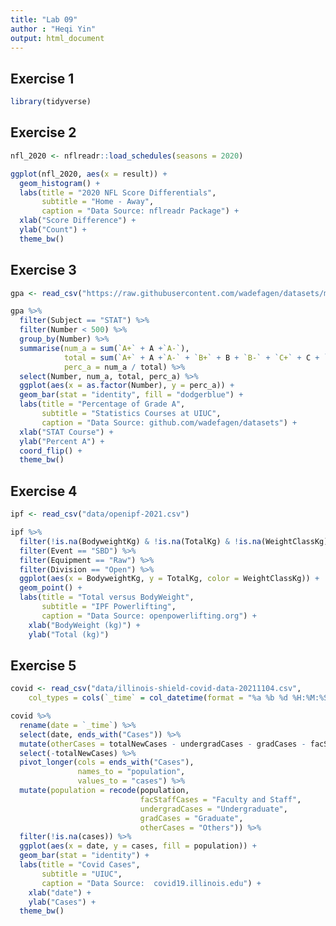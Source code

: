 ---
title: "Lab 09"
author : "Heqi Yin"
output: html_document
---

## Exercise 1

```{r, message = FALSE}
library(tidyverse)
```


## Exercise 2

```{r}
nfl_2020 <- nflreadr::load_schedules(seasons = 2020)
```

```{r, message=FALSE}
ggplot(nfl_2020, aes(x = result)) +
  geom_histogram() +
  labs(title = "2020 NFL Score Differentials",
       subtitle = "Home - Away",
       caption = "Data Source: nflreadr Package") +
  xlab("Score Difference") +
  ylab("Count") +
  theme_bw()
```

## Exercise 3

```{r,message=FALSE}
gpa <- read_csv("https://raw.githubusercontent.com/wadefagen/datasets/master/gpa/uiuc-gpa-dataset.csv")
```

```{r, fig.height = 8}
gpa %>%
  filter(Subject == "STAT") %>%
  filter(Number < 500) %>%
  group_by(Number) %>%
  summarise(num_a = sum(`A+` + A +`A-`),
            total = sum(`A+` + A +`A-` + `B+` + B + `B-` + `C+` + C + `C-` + `D+` + `D` + `D-` + `F` + W),
            perc_a = num_a / total) %>%
  select(Number, num_a, total, perc_a) %>%
  ggplot(aes(x = as.factor(Number), y = perc_a)) +
  geom_bar(stat = "identity", fill = "dodgerblue") +
  labs(title = "Percentage of Grade A",
       subtitle = "Statistics Courses at UIUC",
       caption = "Data Source: github.com/wadefagen/datasets") +
  xlab("STAT Course") +
  ylab("Percent A") +
  coord_flip() +
  theme_bw()
```

## Exercise 4

```{r,message=FALSE}
ipf <- read_csv("data/openipf-2021.csv")
```

```{r}
ipf %>% 
  filter(!is.na(BodyweightKg) & !is.na(TotalKg) & !is.na(WeightClassKg)) %>%
  filter(Event == "SBD") %>%
  filter(Equipment == "Raw") %>%
  filter(Division == "Open") %>%
  ggplot(aes(x = BodyweightKg, y = TotalKg, color = WeightClassKg)) +
  geom_point() +
  labs(title = "Total versus BodyWeight",
       subtitle = "IPF Powerlifting",
       caption = "Data Source: openpowerlifting.org") +
    xlab("BodyWeight (kg)") +
    ylab("Total (kg)")
```

## Exercise 5

```{r,message=FALSE}
covid <- read_csv("data/illinois-shield-covid-data-20211104.csv", 
    col_types = cols(`_time` = col_datetime(format = "%a %b %d %H:%M:%S %Y")))
```

```{r, fig.width = 10, fig.height = 4}
covid %>%
  rename(date = `_time`) %>%
  select(date, ends_with("Cases")) %>%
  mutate(otherCases = totalNewCases - undergradCases - gradCases - facStaffCases) %>%
  select(-totalNewCases) %>%
  pivot_longer(cols = ends_with("Cases"),
               names_to = "population",
               values_to = "cases") %>%
  mutate(population = recode(population,
                             facStaffCases = "Faculty and Staff",
                             undergradCases = "Undergraduate",
                             gradCases = "Graduate",
                             otherCases = "Others")) %>%
  filter(!is.na(cases)) %>%
  ggplot(aes(x = date, y = cases, fill = population)) +
  geom_bar(stat = "identity") +
  labs(title = "Covid Cases",
       subtitle = "UIUC",
       caption = "Data Source:  covid19.illinois.edu") +
    xlab("date") +
    ylab("Cases") +
  theme_bw()
```

